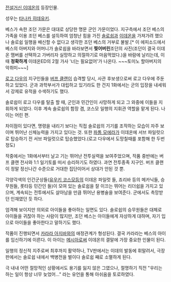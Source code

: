[[전설거신 이데온]]의 등장인물. 

성우는 [[타나카 히데유키]].

베스가 속한 조던 가문은 대대로 상당한 명문 군인 가문이었다. 지구측에서 조던 베스의 가족을 이용 조던 베스를 설득하여 엄청난 힘을 가진 [[솔로쉽]]과 [[이데온]]을 가져가려 했으나 솔로쉽 일행을 배신할 수 없다고 생각한 조던 베스의 거부로 불발.[* 이 에피소드에서 베스의 아버지와 어머니가 솔로쉽을 바라보면서  '''찢어버린'''조던의 사진(조던이 결국 이데온 맴버를 선택하고 가버리자 실망하고 의절하기로 마음먹었다.)을 바람에 날리는데, 이때 '''정확하게''' 이데온ED의 2절 가사 '너는 필요없어'가 나온다. ~~~토미노 할아버지의 악취미~~~]

[[로고 다우]]의 지구인들을 [[버프 클랜]]이 습격할 당시, 사관 후보생으로써 로고 다우에 주둔하고 있었다. 군과 과학부서가 대립하고 있기라도 한 건지 1화에서는 군의 입장을 내세워서 강제로 유적을 수색하기도 했다.

솔로쉽이 로고 다우를 탈출 할 때, 군인과 민간인이 사망하게 되고 그 와중에 이들을 지휘하게 되었다. 이후 계속 솔로쉽의 함장 겸, 코스모 일행의 지휘관 역할을 맡게 된다. 나이는 어린 편. 

차이점이 있다면, 명령을 내리기 보다는 직접 솔로쉽의 기기를 조작하는 모습이 자주 보이며 뛰어난 신체능력을 가지고 있다는 것. 또한 [[파톰 모에라]]가 이데온에 서브 파일럿으로 탑승하기 전 서브 파일럿으로 탑승했었다.(로고 다우에서 도망칠때를 포함해 한 두번정도)

작중에서는 1화에서부터 날고 기는 뛰어난 전투실력을 보여주었으며, 작품 중반에는 버프 클랜 전사와 1:1 일기토를 떠서 승리하기도 하였다. 과연 전투종족 지구인. 버프 클랜이 정말 정신나간 수준으로 거대한 집단이어서 상대가 안된 것 뿐.

각양각색의 인간군상들([[유우키 코스모]]등의 이데온 파일럿 들, 죠리바 등의 메카닉들, 승무원들, 롯타등 민간인 들)이 모여 있는 솔로쉽을 잘 이끄는 뛰어는 리더쉽을 가지고 있으며, 계속되는 전투에서도 살아남을 만큼 뛰어난 용병술을 보여준다. 군에서도 촉망받던 인재였던 듯 하다.

엄격해 보이지만 의외로 아이들을 좋아하는 일면도 있다. 솔로쉽의 승무원들은 대체로 아이들을 귀찮아 하는 사람이 많지만, 조던 베스는 아이들에게 자상하게 대하며, 자기 입으로 아이들을 좋아한다고 말하기도 했다.

작품이 진행되면서 [[카라라 아지바]]와의 애정관계가 형성된다. 결국 카라라는 베스의 아이를 임신하기에 이른다. 이 아이는 [[메시아]]로써 이데온의 결말에 가장 중요한 인물이 된다.

일행의 정신적 지주로써 최후까지 활약하나, TV판에서는 이데의 발동에 휘말려서, 극장판에서는 솔로쉽 내에서 백병전을 벌이다 솔로쉽 째로 소멸하게 된다.

극 내내 어떤 절망적인 상황에서도 용기를 잃지 않은 그였으나, 절명하기 직전 "우리는 하는 일이 항상 너무 늦었어..." 라는 유언을 통해 아쉬움을 토로하였다.
